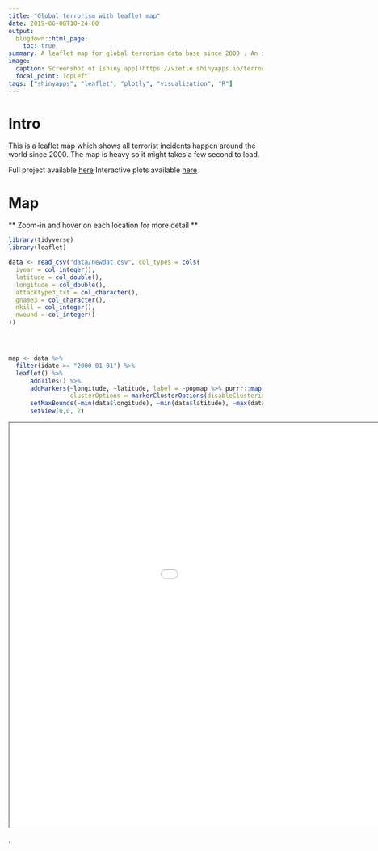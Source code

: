 ```yaml
---
title: "Global terrorism with leaflet map"
date: 2019-06-08T10-24-00
output:
  blogdown::html_page:
    toc: true
summary: A leaflet map for global terrorism data base since 2000 . An interactive visualization app is at [Global terrorism](https://vietle.shinyapps.io/terrorism-Rshiny/)
image:
  caption: Screenshot of [shiny app](https://vietle.shinyapps.io/terrorism-Rshiny/)
  focal_point: TopLeft
tags: ["shinyapps", "leaflet", "plotly", "visualization", "R"]
---
```


# Intro

This is a leaflet map which shows all terrorist incidents happen around the world since 2000. The map is heavy so it might takes a few second to load.  

Full project available [here](vietle.info/project/terrorism-r/)
Interactive plots available [here](https://vietle.shinyapps.io/terrorism-Rshiny/)

# Map

** Zoom-in and hover on each location for more detail **

```r
library(tidyverse)
library(leaflet)

data <- read_csv("data/newdat.csv", col_types = cols(
  iyear = col_integer(),
  latitude = col_double(),
  longitude = col_double(),
  attacktype3_txt = col_character(),
  gname3 = col_character(),
  nkill = col_integer(),
  nwound = col_integer()
))




map <- data %>%
  filter(idate >= "2000-01-01") %>% 
  leaflet() %>%
      addTiles() %>%
      addMarkers(~longitude, ~latitude, label = ~popmap %>% purrr::map(shiny::HTML) ,
                 clusterOptions = markerClusterOptions(disableClusteringAtZoom = 12)) %>%
      setMaxBounds(~min(data$longitude), ~min(data$latitude), ~max(data$longitude), ~max(data$latitude)) %>%
      setView(0,0, 2)
```


<iframe width = "1200" height = "800" name = "map" src="figure.html"></iframe>

.